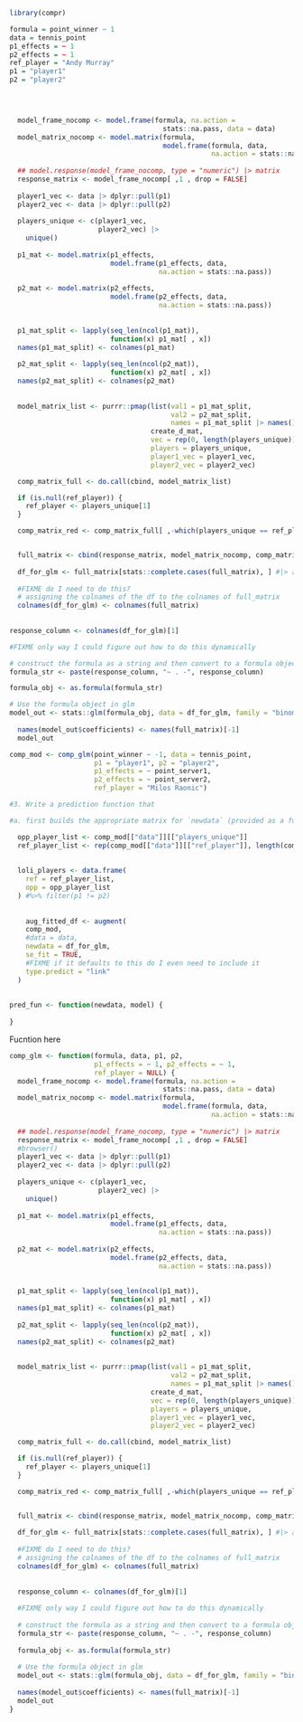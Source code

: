 

```r
library(compr)
```


```r
formula = point_winner ~ 1             
data = tennis_point
p1_effects = ~ 1
p2_effects = ~ 1
ref_player = "Andy Murray"
p1 = "player1"
p2 = "player2"



  
  model_frame_nocomp <- model.frame(formula, na.action =
                                      stats::na.pass, data = data)
  model_matrix_nocomp <- model.matrix(formula,
                                      model.frame(formula, data,
                                                  na.action = stats::na.pass))
  
  ## model.response(model_frame_nocomp, type = "numeric") |> matrix
  response_matrix <- model_frame_nocomp[ ,1 , drop = FALSE]
  
  player1_vec <- data |> dplyr::pull(p1)
  player2_vec <- data |> dplyr::pull(p2)
  
  players_unique <- c(player1_vec,
                      player2_vec) |>
    unique()
  
  p1_mat <- model.matrix(p1_effects,
                         model.frame(p1_effects, data,
                                     na.action = stats::na.pass))
  
  p2_mat <- model.matrix(p2_effects,
                         model.frame(p2_effects, data,
                                     na.action = stats::na.pass))
  
  
  p1_mat_split <- lapply(seq_len(ncol(p1_mat)),
                         function(x) p1_mat[ , x])
  names(p1_mat_split) <- colnames(p1_mat)
  
  p2_mat_split <- lapply(seq_len(ncol(p2_mat)),
                         function(x) p2_mat[ , x])
  names(p2_mat_split) <- colnames(p2_mat)
  
  
  model_matrix_list <- purrr::pmap(list(val1 = p1_mat_split,
                                        val2 = p2_mat_split,
                                        names = p1_mat_split |> names()),
                                   create_d_mat,
                                   vec = rep(0, length(players_unique)),
                                   players = players_unique,
                                   player1_vec = player1_vec,
                                   player2_vec = player2_vec)

  comp_matrix_full <- do.call(cbind, model_matrix_list)

  if (is.null(ref_player)) {
    ref_player <- players_unique[1]
  }

  comp_matrix_red <- comp_matrix_full[ ,-which(players_unique == ref_player)]


  full_matrix <- cbind(response_matrix, model_matrix_nocomp, comp_matrix_red)
  
  df_for_glm <- full_matrix[stats::complete.cases(full_matrix), ] #|> as.matrix()
  
  #FIXME do I need to do this?
  # assigning the colnames of the df to the colnames of full_matrix
  colnames(df_for_glm) <- colnames(full_matrix)
  
  
response_column <- colnames(df_for_glm)[1]

#FIXME only way I could figure out how to do this dynamically

# construct the formula as a string and then convert to a formula object
formula_str <- paste(response_column, "~ . -", response_column)

formula_obj <- as.formula(formula_str)

# Use the formula object in glm
model_out <- stats::glm(formula_obj, data = df_for_glm, family = "binomial")
  
  names(model_out$coefficients) <- names(full_matrix)[-1]
  model_out

```

```r
comp_mod <- comp_glm(point_winner ~ -1, data = tennis_point,
                     p1 = "player1", p2 = "player2",
                     p1_effects = ~ point_server1,
                     p2_effects = ~ point_server2,
                     ref_player = "Milos Raonic")

```






```r
#3. Write a prediction function that

#a. first builds the appropriate matrix for `newdata` (provided as a function argument), using the same structure as what was used to fit the model in the original comp_glm() call (the model object is also a function argument). Then, convert this matrix to a data.frame just like was done in (1).

  opp_player_list <- comp_mod[["data"]][["players_unique"]]
  ref_player_list <- rep(comp_mod[["data"]][["ref_player"]], length(comp_mod[["data"]][["players_unique"]]))
  
  
  loli_players <- data.frame(
    ref = ref_player_list,
    opp = opp_player_list
  ) #%>% filter(p1 != p2)
  
  
    aug_fitted_df <- augment(
    comp_mod,
    #data = data,
    newdata = df_for_glm,
    se_fit = TRUE,
    #FIXME if it defaults to this do I even need to include it
    type.predict = "link"
  )
    
  
pred_fun <- function(newdata, model) {
  
}
```





Fucntion here
```r
comp_glm <- function(formula, data, p1, p2,
                     p1_effects = ~ 1, p2_effects = ~ 1,
                     ref_player = NULL) {
  model_frame_nocomp <- model.frame(formula, na.action =
                                      stats::na.pass, data = data)
  model_matrix_nocomp <- model.matrix(formula,
                                      model.frame(formula, data,
                                                  na.action = stats::na.pass))
  
  ## model.response(model_frame_nocomp, type = "numeric") |> matrix
  response_matrix <- model_frame_nocomp[ ,1 , drop = FALSE]
  #browser()
  player1_vec <- data |> dplyr::pull(p1)
  player2_vec <- data |> dplyr::pull(p2)
  
  players_unique <- c(player1_vec,
                      player2_vec) |>
    unique()
  
  p1_mat <- model.matrix(p1_effects,
                         model.frame(p1_effects, data,
                                     na.action = stats::na.pass))
  
  p2_mat <- model.matrix(p2_effects,
                         model.frame(p2_effects, data,
                                     na.action = stats::na.pass))
  
  
  p1_mat_split <- lapply(seq_len(ncol(p1_mat)),
                         function(x) p1_mat[ , x])
  names(p1_mat_split) <- colnames(p1_mat)
  
  p2_mat_split <- lapply(seq_len(ncol(p2_mat)),
                         function(x) p2_mat[ , x])
  names(p2_mat_split) <- colnames(p2_mat)
  
  
  model_matrix_list <- purrr::pmap(list(val1 = p1_mat_split,
                                        val2 = p2_mat_split,
                                        names = p1_mat_split |> names()),
                                   create_d_mat,
                                   vec = rep(0, length(players_unique)),
                                   players = players_unique,
                                   player1_vec = player1_vec,
                                   player2_vec = player2_vec)

  comp_matrix_full <- do.call(cbind, model_matrix_list)

  if (is.null(ref_player)) {
    ref_player <- players_unique[1]
  }

  comp_matrix_red <- comp_matrix_full[ ,-which(players_unique == ref_player)]


  full_matrix <- cbind(response_matrix, model_matrix_nocomp, comp_matrix_red)
  
  df_for_glm <- full_matrix[stats::complete.cases(full_matrix), ] #|> as.matrix()
  
  #FIXME do I need to do this?
  # assigning the colnames of the df to the colnames of full_matrix
  colnames(df_for_glm) <- colnames(full_matrix)
  
  
  response_column <- colnames(df_for_glm)[1]
  
  #FIXME only way I could figure out how to do this dynamically
  
  # construct the formula as a string and then convert to a formula object
  formula_str <- paste(response_column, "~ . -", response_column)
  
  formula_obj <- as.formula(formula_str)
  
  # Use the formula object in glm
  model_out <- stats::glm(formula_obj, data = df_for_glm, family = "binomial")
  
  names(model_out$coefficients) <- names(full_matrix)[-1]
  model_out
}
```


